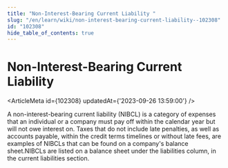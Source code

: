```yaml
---
title: "Non-Interest-Bearing Current Liability "
slug: "/en/learn/wiki/non-interest-bearing-current-liability--102308"
id: "102308"
hide_table_of_contents: true
---
```



# Non-Interest-Bearing Current Liability 

<ArticleMeta id={102308} updatedAt={'2023-09-26 13:59:00'} />
<div className='border-solid border-b border-t-0 my-4 border-[var(--ifm-color-gray-300)]' />

A non-interest-bearing current liability (NIBCL) is a category of expenses that an individual or a company must pay off within the calendar year but will not owe interest on. Taxes that do not include late penalties, as well as accounts payable, within the credit terms timelines or without late fees, are examples of NIBCLs that can be found on a company's balance sheet.NIBCLs are listed on a balance sheet under the liabilities column, in the current liabilities section.

